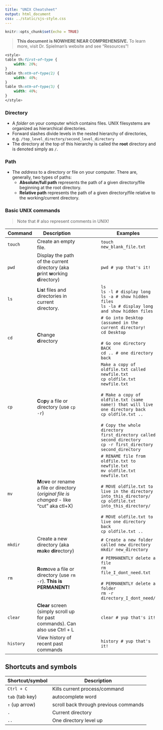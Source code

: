 ```yaml
---
title: "UNIX Cheatsheet"
output: html_document
css: ../static/sjs-style.css
---
```


```r
knitr::opts_chunk$set(echo = TRUE)
```

> **This document is NOWHERE NEAR COMPREHENSIVE.** To learn more, visit Dr. Spielman's website and see "Resources"!

```css
<style>
table th:first-of-type {
    width: 20%;
}
table th:nth-of-type(2) {
    width: 40%;
}
table th:nth-of-type(3) {
    width: 40%;
}
</style>
```



### Directory
  - A *folder* on your computer which contains files. UNIX filesystems are organized as hierarchical directories. 
  - Forward slashes divide levels in the nested hierarchy of directories, e.g. `/top_level_directory/second_level_directory`
  - The directory at the top of this hierarchy is called the **root** directory and is denoted simply as `/`. 

### Path
  - The *address* to a directory or file on your computer. There are, generally, two types of paths:
    - **Absolute/full path** represents the path of a given directory/file beginning at the root directory.
    - **Relative path** represents the path of a given directory/file relative to the working/current directory.


### Basic UNIX commands

> Note that # also represent comments in UNIX!

Command | Description | | | | |Examples
-------|--------------|-|-|-|-|---------- 
`touch` | Create an empty file. |||||`touch new_blank_file.txt`
`pwd` | Display the path of the current directory (aka **p**rint **w**orking **d**irectory) ||||| `pwd # yup that's it!`
`ls` | **L**i**s**t files and directories in current directory. |||||  `ls` <br> `ls -l # display long` <br> `ls -a # show hidden files` <br> `ls -la # display long and show hidden files` 
`cd` | **C**hange **d**irectory |||||  `# Go into Desktop (assumed in the current directory!` <br> `cd Desktop` <br><br> `# Go one directory BACK` <br> `cd .. # one directory back` 
`cp` | **C**o**p**y a file or directory (use `cp -r`) ||||| `Make a copy of oldfile.txt called newfile.txt` <br> `cp oldfile.txt newfile.txt` <br><br>  ` # Make a copy of oldfile.txt (same name!) that will live one directory back` <br> `cp oldfile.txt ..` <br><br> ` # Copy the whole directory first_directory called second_directory` <br> `cp -r first_directory second_directory`
`mv` | **M**o**v**e or rename a file or directory (_original file is changed_ - like "cut" aka ctl+X) |||||  `# RENAME file from oldfile.txt to newfile.txt` <br> `mv oldfile.txt newfile.txt`  <br><br> `# MOVE oldfile.txt to live in the directory into_this_directory/`<br> `cp oldfile.txt into_this_directory/`  <br><br> `# MOVE oldfile.txt to live one directory back` <br> `cp oldfile.txt ..`
`mkdir` | Create a new directory (aka **m**a**k**e **dir**ectory) ||||| `# Create a new folder called new_directory` <br> `mkdir new_directory`
`rm` | **R**e**m**ove a file or directory (use `rm -r`). **This is PERMANENT!** ||||| `# PERMANENTLY delete a file` <br> `rm file_I_dont_need.txt` <br><br> `# PERMANENTLY delete a folder` <br> `rm -r directory_I_dont_need/`
`clear` | **Clear** screen (simply scroll up for past commands). Can also use Ctrl + L ||||| `clear # yup that's it!`
`history`| View history of recent past commands ||||| `history # yup that's it!`

## Shortcuts and symbols

Shortcut/symbol | Description
----------|-----
`Ctrl + C` | Kills current process/command
`tab` (tab key) | autocomplete word
`↑` (up arrow)| scroll back through previous commands
`.` | Current directory
`..` | One directory level up 

